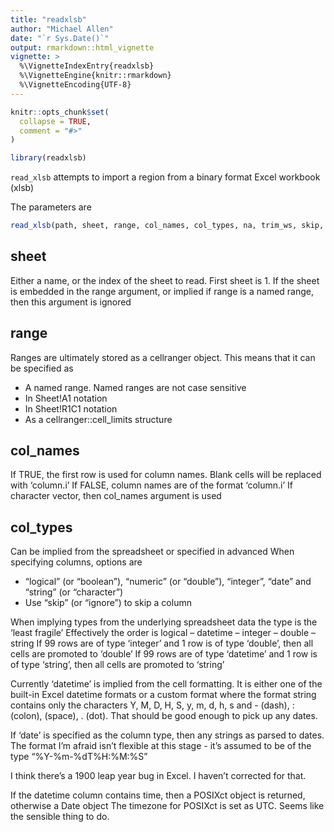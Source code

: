 ```yaml
---
title: "readxlsb"
author: "Michael Allen"
date: "`r Sys.Date()`"
output: rmarkdown::html_vignette
vignette: >
  %\VignetteIndexEntry{readxlsb}
  %\VignetteEngine{knitr::rmarkdown}
  %\VignetteEncoding{UTF-8}
---
```


```r
knitr::opts_chunk$set(
  collapse = TRUE,
  comment = "#>"
)
```

```r
library(readxlsb)
```

`read_xlsb` attempts to import a region from a binary format Excel workbook (xlsb)

The parameters are 
```r
read_xlsb(path, sheet, range, col_names, col_types, na, trim_ws, skip, ...)
```

## sheet

Either a name, or the index of the sheet to read. First sheet is 1. If the sheet is embedded in the range argument, or implied if range is a named range, then this argument is ignored

## range

Ranges are ultimately stored as a cellranger object. This means that it can be specified as 

* A named range. Named ranges are not case sensitive
* In Sheet!A1 notation
* In Sheet!R1C1 notation
* As a cellranger::cell_limits structure

## col_names

If TRUE, the first row is used for column names. Blank cells will be replaced with 'column.i'
If FALSE, column names are of the format 'column.i'
If character vector, then col_names argument is used

## col_types

Can be implied from the spreadsheet or specified in advanced
When specifying columns, options are

* "logical" (or "boolean"), "numeric" (or "double"), "integer", "date" and "string" (or "character")
* Use "skip" (or "ignore") to skip a column
  
When implying types from the underlying spreadsheet data the type is the 'least fragile'
Effectively the order is logical -- datetime -- integer -- double -- string
If 99 rows are of type 'integer' and 1 row is of type 'double', then all cells are promoted to 'double'
If 99 rows are of type 'datetime' and 1 row is of type 'string', then all cells are promoted to 'string'

Currently 'datetime' is implied from the cell formatting. It is either one of the built-in Excel datetime formats or a custom format where the format string contains only the characters Y, M, D, H, S, y, m, d, h, s and - (dash), : (colon), (space), . (dot). That should be good enough to pick up any dates.

If 'date' is specified as the column type, then any strings as parsed to dates. The format I'm afraid isn't flexible at this stage - it's assumed to be of the type "%Y-%m-%dT%H:%M:%S"

I think there's a 1900 leap year bug in Excel. I haven't corrected for that. 

If the datetime column contains time, then a POSIXct object is returned, otherwise a Date object
The timezone for POSIXct is set as UTC. Seems like the sensible thing to do.



